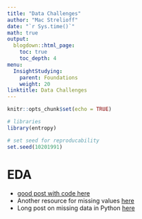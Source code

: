 ```yaml
---
title: "Data Challenges"
author: "Mac Strelioff"
date: "`r Sys.time()`"
math: true
output:
  blogdown::html_page:
    toc: true
    toc_depth: 4
menu:
  InsightStudying:
    parent: Foundations
    weight: 20
linktitle: Data Challenges
---
```


```r
knitr::opts_chunk$set(echo = TRUE)

# libraries
library(entropy)

# set seed for reproducability
set.seed(10201991)
```





# EDA

- [good post with code here](https://towardsdatascience.com/exploratory-data-analysis-eda-a-practical-guide-and-template-for-structured-data-abfbf3ee3bd9)
- Another resource for missing values [here](https://dev.to/tomoyukiaota/visualizing-the-patterns-of-missing-value-occurrence-with-python-46dj)
- Long post on missing data in Python [here](https://towardsdatascience.com/handling-missing-data-for-a-beginner-6d6f5ea53436)










